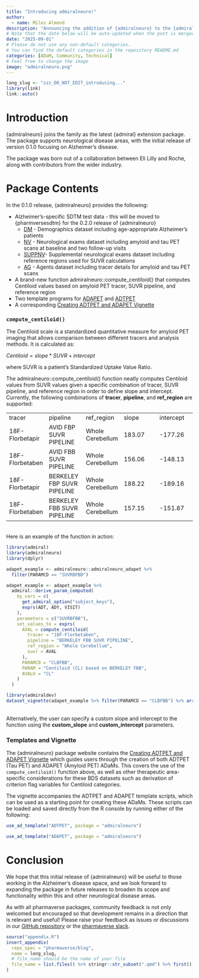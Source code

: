 ```yaml
---
title: "Introducing admiralneuro!"
author:
  - name: Miles Almond
description: "Announcing the addition of {admiralneuro} to the {admiral} family!"
# Note that the date below will be auto-updated when the post is merged.
date: "2025-09-01"
# Please do not use any non-default categories.
# You can find the default categories in the repository README.md
categories: [ADaM, Community, Technical]
# Feel free to change the image
image: "admiralneuro.png"
---
```


<!--------------- typical setup ----------------->

```r
long_slug <- "zzz_DO_NOT_EDIT_introducing..."
library(link)
link::auto()
```

<!--------------- post begins here ----------------->

# Introduction

{admiralneuro} joins the family as the latest {admiral} extension package.
The package supports neurological disease areas, with the initial release of version 0.1.0 focusing on Alzheimer's disease.

The package was born out of a collaboration between Eli Lilly and Roche, along with contributors from the wider industry.

# Package Contents

In the 0.1.0 release, {admiralneuro} provides the following:

-   Alzheimer's-specific SDTM test data - this will be moved to {pharmversesdtm} for the 0.2.0 release of {admiralneuro}
    -   [DM](https://github.com/pharmaverse/admiralneuro/blob/main/data-raw/dm_neuro.R) - Demographics dataset including age-appropriate Alzheimer's patients
    -   [NV](https://github.com/pharmaverse/admiralneuro/blob/main/data-raw/nv_neuro.R) - Neurological exams dataset including amyloid and tau PET scans at baseline and two follow-up visits
    -   [SUPPNV](https://github.com/pharmaverse/admiralneuro/blob/main/data-raw/suppnv_neuro.R)- Supplemental neurological exams dataset including reference regions used for SUVR calculations
    -   [AG](https://github.com/pharmaverse/admiralneuro/blob/main/data-raw/ag_neuro.R) - Agents dataset including tracer details for amyloid and tau PET scans
-   A brand-new function admiralneuro::compute_centiloid() that computes Centiloid values based on amyloid PET tracer, SUVR pipeline, and reference region
-   Two template programs for [ADAPET](https://github.com/pharmaverse/admiralneuro/blob/main/inst/templates/ad_adapet.R) and [ADTPET](https://github.com/pharmaverse/admiralneuro/blob/main/inst/templates/ad_adtpet.R)
-   A corresponding [Creating ADTPET and ADAPET Vignette](https://pharmaverse.github.io/admiralneuro/articles/adpet.html)

### `compute_centiloid()`

The Centiloid scale is a standardized quantitative measure for amyloid PET imaging that allows comparison between different tracers and analysis methods.
It is calculated as:

$Centiloid = slope*SUVR + intercept$

where SUVR is a patient's Standardized Uptake Value Ratio.

The admiralneuro::compute_centiloid() function neatly computes Centiloid values from SUVR values given a specific combination of tracer, SUVR pipeline, and reference region in order to define slope and intercept.
Currently, the following combinations of **tracer**, **pipeline**, and **ref_region** are supported:

|                 |                            |                  |        |           |
|---------------|---------------|---------------|---------------|---------------|
| tracer          | pipeline                   | ref_region       | slope  | intercept |
| 18F-Florbetapir | AVID FBP SUVR PIPELINE     | Whole Cerebellum | 183.07 | -177.26   |
| 18F-Florbetaben | AVID FBB SUVR PIPELINE     | Whole Cerebellum | 156.06 | -148.13   |
| 18F-Florbetapir | BERKELEY FBP SUVR PIPELINE | Whole Cerebellum | 188.22 | -189.16   |
| 18F-Florbetaben | BERKELEY FBB SUVR PIPELINE | Whole Cerebellum | 157.15 | -151.87   |

\
Here is an example of the function in action:

```r
library(admiral)
library(admiralneuro)
library(dplyr)

adapet_example <- admiralneuro::admiralneuro_adapet %>%
  filter(PARAMCD == "SUVRBFBB")

adapet_example <- adapet_example %>%
  admiral::derive_param_computed(
    by_vars = c(
      get_admiral_option("subject_keys"),
      exprs(ADT, ADY, VISIT)
    ),
    parameters = c("SUVRBFBB"),
    set_values_to = exprs(
      AVAL = compute_centiloid(
        tracer = "18F-Florbetaben",
        pipeline = "BERKELEY FBB SUVR PIPELINE",
        ref_region = "Whole Cerebellum",
        suvr = AVAL
      ),
      PARAMCD = "CLBFBB",
      PARAM = "Centiloid (CL) based on BERKELEY FBB",
      AVALU = "CL"
    )
  )
```

```r
library(admiraldev)
dataset_vignette(adapet_example %>% filter(PARAMCD == "CLBFBB") %>% arrange(USUBJID, ADT), display_vars = exprs(USUBJID, PARAMCD, PARAM, VISIT, AVAL, AVALU))
```

\
Alternatively, the user can specify a custom slope and intercept to the function using the **custom_slope** and **custom_intercept** parameters.

### Templates and Vignette

The {admiralneuro} package website contains the [Creating ADTPET and ADAPET Vignette](https://pharmaverse.github.io/admiralneuro/articles/adpet.html) which guides users through the creation of both ADTPET (Tau PET) and ADAPET (Amyloid PET) ADaMs.
This covers the use of the `compute_centiloid()` function above, as well as other therapeutic area-specific considerations for these BDS datasets such as derivation of criterion flag variables for Centiloid categories.

The vignette accompanies the ADTPET and ADAPET template scripts, which can be used as a starting point for creating these ADaMs.
These scripts can be loaded and saved directly from the R console by running either of the following:

```r
use_ad_template("ADTPET", package = "admiralneuro")
```

```r
use_ad_template("ADAPET", package = "admiralneuro")
```

# Conclusion

We hope that this initial release of {admiralneuro} will be useful to those working in the Alzheimer's disease space, and we look forward to expanding the package in future releases to broaden its scope and functionality within this and other neurological disease areas.

As with all pharmaverse packages, community feedback is not only welcomed but encouraged so that development remains in a direction that is relevant and useful!
Please raise your feedback as issues or discussions in our [GitHub repository](https://github.com/pharmaverse/admiralneuro) or the [pharmaverse slack](https://join.slack.com/t/pharmaverse/shared_invite/zt-yv5atkr4-Np2ytJ6W_QKz_4Olo7Jo9A).

<!--------------- appendices go here ----------------->

```r
source("appendix.R")
insert_appendix(
  repo_spec = "pharmaverse/blog",
  name = long_slug,
  # file_name should be the name of your file
  file_name = list.files() %>% stringr::str_subset(".qmd") %>% first()
)
```
